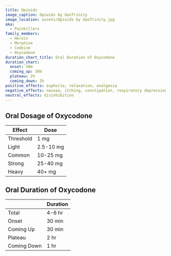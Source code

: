 ```yaml
---
title: Opioids
image_caption: Opioids by GeoTrinity
image_location: assets/Opioids by GeoTrinity.jpg
aka:
  - Painkillers
family_members:
  - Heroin
  - Morphine
  - Codeine
  - Oxycodone
duration_chart_title: Oral Duration of Oxycodone
duration_chart:
  onset: 30m
  coming_up: 30m
  plateau: 2h
  coming_down: 1h
positive_effects: euphoria, relaxation, analgesia
negative_effects: nausea, itching, constipation, respiratory depression
neutral_effects: disinhibition
---
```


## Oral Dosage of Oxycodone
| Effect | Dose |
| --- | --- |
| Threshold | 1 mg |
| Light | 2.5-10 mg |
| Common | 10-25 mg |
| Strong | 25-40 mg |
| Heavy | 40+ mg |

## Oral Duration of Oxycodone
| | Duration |
| --- | --- |
| Total | 4-6 hr |
| Onset | 30 min |
| Coming Up | 30 min |
| Plateau | 2 hr |
| Coming Down | 1 hr |
